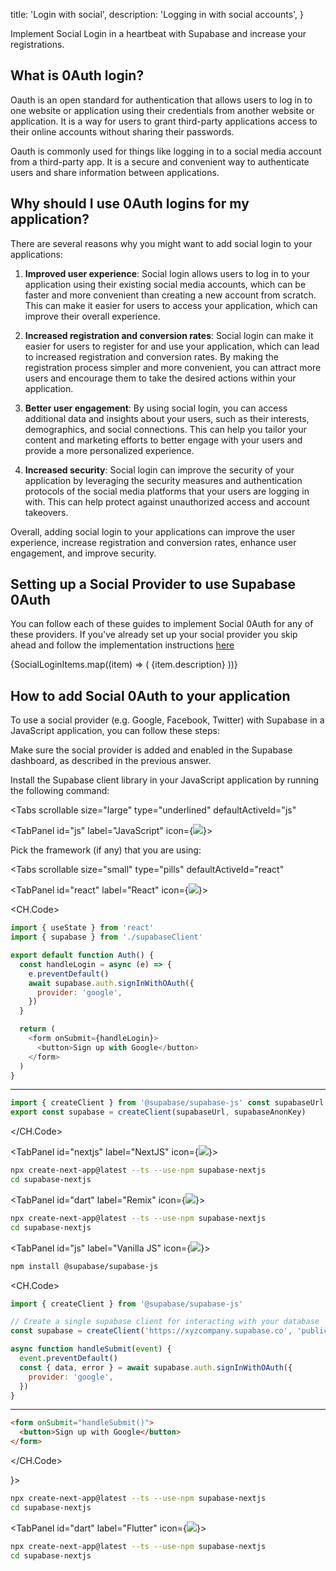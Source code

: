 
  title: 'Login with social',
  description: 'Logging in with social accounts',
}

Implement Social Login in a heartbeat with Supabase and increase your registrations.

## What is 0Auth login?

Oauth is an open standard for authentication that allows users to log in to one website or application using their credentials from another website or application.
It is a way for users to grant third-party applications access to their online accounts without sharing their passwords.

Oauth is commonly used for things like logging in to a social media account from a third-party app. It is a secure and convenient way to authenticate users and share information between applications.

## Why should I use 0Auth logins for my application?

There are several reasons why you might want to add social login to your applications:

1. **Improved user experience**: Social login allows users to log in to your application using their existing social media accounts, which can be faster and more convenient than creating a new account from scratch. This can make it easier for users to access your application, which can improve their overall experience.

2. **Increased registration and conversion rates**: Social login can make it easier for users to register for and use your application, which can lead to increased registration and conversion rates. By making the registration process simpler and more convenient, you can attract more users and encourage them to take the desired actions within your application.

3. **Better user engagement**: By using social login, you can access additional data and insights about your users, such as their interests, demographics, and social connections. This can help you tailor your content and marketing efforts to better engage with your users and provide a more personalized experience.

4. **Increased security**: Social login can improve the security of your application by leveraging the security measures and authentication protocols of the social media platforms that your users are logging in with. This can help protect against unauthorized access and account takeovers.

Overall, adding social login to your applications can improve the user experience, increase registration and conversion rates, enhance user engagement, and improve security.

## Setting up a Social Provider to use Supabase 0Auth

You can follow each of these guides to implement Social 0Auth for any of these providers.
If you've already set up your social provider you skip ahead and follow the implementation instructions [here](#how-to-add-social-0auth-to-your-application)

<div className="grid grid-cols-12 gap-10 not-prose py-8">
  {SocialLoginItems.map((item) => (  
    <Link href={`/${item.url}`} key={item.name} passHref>
      <a className="col-span-4">
        <IconPanel
          title={item.name}
          span="col-span-6"
          icon={item.icon}
          isDarkMode={item.isDarkMode}
        >
          {item.description}
        </IconPanel>
      </a>
    </Link>
))}

</div>

## How to add Social 0Auth to your application

To use a social provider (e.g. Google, Facebook, Twitter) with Supabase in a JavaScript application, you can follow these steps:

Make sure the social provider is added and enabled in the Supabase dashboard, as described in the previous answer.

Install the Supabase client library in your JavaScript application by running the following command:

<Tabs
  scrollable
  size="large"
  type="underlined"
  defaultActiveId="js"
>
<TabPanel id="js" label="JavaScript" icon={<img className="m-0 w-4 h-4" src="/docs/img/icons/javascript-icon.svg"/>}>

<div>

Pick the framework (if any) that you are using:

<Tabs
  scrollable
  size="small"
  type="pills"
  defaultActiveId="react"
>

<TabPanel id="react" label="React" icon={<img className="m-0 w-4 h-4" src="/docs/img/icons/react-icon.svg"/>}>

<CH.Code>

```js src/Auth.js
import { useState } from 'react'
import { supabase } from './supabaseClient'

export default function Auth() {
  const handleLogin = async (e) => {
    e.preventDefault()
    await supabase.auth.signInWithOAuth({
      provider: 'google',
    })
  }

  return (
    <form onSubmit={handleLogin}>
      <button>Sign up with Google</button>
    </form>
  )
}
```

---

```js src/supabaseClient.js
import { createClient } from '@supabase/supabase-js' const supabaseUrl = process.env.REACT_APP_SUPABASE_URL const supabaseAnonKey = process.env.REACT_APP_SUPABASE_ANON_KEY
export const supabase = createClient(supabaseUrl, supabaseAnonKey)
```

</CH.Code>

</TabPanel>

<TabPanel id="nextjs" label="NextJS" icon={<img className="m-0 w-4 h-4" src="/docs/img/icons/nextjs-icon.svg"/>}>

```bash
npx create-next-app@latest --ts --use-npm supabase-nextjs
cd supabase-nextjs
```

</TabPanel>

<TabPanel id="dart" label="Remix" icon={<img className="m-0 w-4 h-4" src="/docs/img/icons/remix-icon.svg"/>}>

```bash
npx create-next-app@latest --ts --use-npm supabase-nextjs
cd supabase-nextjs
```

</TabPanel>

<TabPanel id="js" label="Vanilla JS" icon={<img className="m-0 w-4 h-4" src="/docs/img/icons/javascript-icon.svg"/>}>

```bash
npm install @supabase/supabase-js
```

<CH.Code>

```js script.js
import { createClient } from '@supabase/supabase-js'

// Create a single supabase client for interacting with your database
const supabase = createClient('https://xyzcompany.supabase.co', 'public-anon-key')

async function handleSubmit(event) {
  event.preventDefault()
  const { data, error } = await supabase.auth.signInWithOAuth({
    provider: 'google',
  })
}
```

---

```html index.html
<form onSubmit="handleSubmit()">
  <button>Sign up with Google</button>
</form>
```

</CH.Code>

</TabPanel>

</Tabs>

</div>

</TabPanel>
<TabPanel id="ts" label="TypeScript" icon={<img className="m-0 w-4 h-4" src="/docs/img/icons/typescript-icon.svg"/>}>

```bash
npx create-next-app@latest --ts --use-npm supabase-nextjs
cd supabase-nextjs
```

</TabPanel>

<TabPanel id="dart" label="Flutter" icon={<img className="m-0 w-4 h-4" src="/docs/img/icons/flutter-icon.svg"/>}>

```bash
npx create-next-app@latest --ts --use-npm supabase-nextjs
cd supabase-nextjs
```

</TabPanel>

</Tabs>


